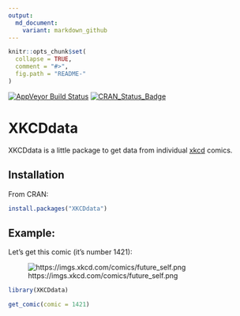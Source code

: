 ```yaml
---
output: 
  md_document:
    variant: markdown_github
---
```


<!-- README.md is generated from README.Rmd. Please edit that file -->

```r
knitr::opts_chunk$set(
  collapse = TRUE,
  comment = "#>",
  fig.path = "README-"
)
```
[![AppVeyor Build Status](https://ci.appveyor.com/api/projects/status/github/RobertMyles/XKCDdata?branch=master&svg=true)](https://ci.appveyor.com/project/RobertMyles/XKCDdata)
[![CRAN_Status_Badge](http://www.r-pkg.org/badges/version/XKCDdata)](https://cran.r-project.org/package=XKCDdata)

# XKCDdata

XKCDdata is a little package to get data from individual [xkcd]() comics.

## Installation
From CRAN:  
```r
install.packages("XKCDdata")
```

## Example:  

Let's get this comic (it's number 1421):  

![https://imgs.xkcd.com/comics/future_self.png](https://imgs.xkcd.com/comics/future_self.png) 


```r
library(XKCDdata)

get_comic(comic = 1421)

```
